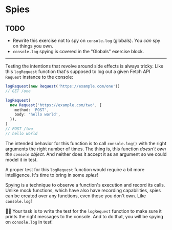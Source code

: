 # Spies

## TODO

- Rewrite this exercise not to spy on `console.log` (globals). You _can_ spy on things you own.
- `console.log` spying is covered in the "Globals" exercise block.

---

Testing the intentions that revolve around side effects is always tricky. Like this `logRequest` function that's supposed to log out a given Fetch API `Request` instance to the console:

<CodeFile file="log-request.ts" nocopy />

```ts
logRequest(new Request('https://example.com/one'))
// GET /one

logRequest(
  new Request('https://example.com/two', {
    method: 'POST',
    body: 'hello world',
  }),
)
// POST /two
// hello world
```

The intended behavior for this function is to call `console.log()` with the right arguments the right number of times. The thing is, this function _doesn't own the `console` object_. And neither does it accept it as an argument so we could model it in test.

A proper test for this `logRequest` function would require a bit more intelligence. It's time to bring in some _spies_!

Spying is a technique to observe a function's execution and record its calls. Unlike mock functions, which have also have recording capabilities, spies can be created over any functions, even those you don't own. Like `console.log`!

👨‍💼 Your task is to write the test for the `logRequest` function to make sure it prints the right messages to the console. And to do that, you will be spying on `console.log` in test!
